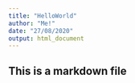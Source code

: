 ```yaml
---
title: "HelloWorld"
author: "Me!"
date: "27/08/2020"
output: html_document
---
```

## This is a markdown file